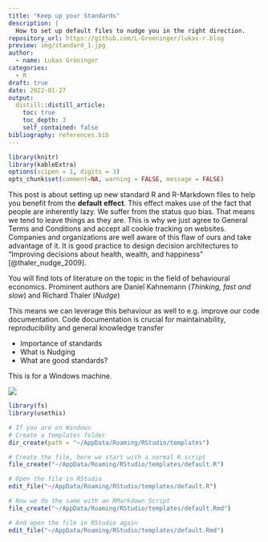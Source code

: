 ```yaml
---
title: "Keep up your Standards"
description: |
  How to set up default files to nudge you in the right direction.
repository_url: https://github.com/L-Groeninger/lukas-r.blog
preview: img/standard_1.jpg
author:
  - name: Lukas Gröninger
categories:
  - R
draft: true
date: 2022-01-27
output:
  distill::distill_article:
    toc: true
    toc_depth: 3
    self_contained: false
bibliography: references.bib
---
```


```r
library(knitr)
library(kableExtra)
options(scipen = 1, digits = 3)
opts_chunk$set(comment=NA, warning = FALSE, message = FALSE)

```

This post is about setting up new standard R and R-Markdown files to help you benefit from the **default effect**.
This effect makes use of the fact that people are inherently lazy. We suffer from the status quo bias. That means we tend to leave things as they are. This is why we just agree to General Terms and Conditions and accept all cookie tracking on websites. Companies and organizations are well aware of this flaw of ours and take advantage of it.
It is good practice to design decision architectures to "Improving decisions about health, wealth, and happiness" [@thaler_nudge_2009].

<aside> You will find lots of literature on the topic in the field of behavioural economics. Prominent authors are Daniel Kahnemann (*Thinking, fast and slow*) and Richard Thaler (*Nudge*) </aside>

This means we can leverage this behaviour as well to e.g. improve our code documentation.
Code documentation is crucial for maintainability, reproducibility and general 
knowledge transfer

-   Importance of standards
-   What is Nudging
-   What are good standards?

This is for a Windows machine.

![](img/st_gzuz.gif)

```r
library(fs)
library(usethis)
```

```r

# If you are on Windows
# Create a templates folder
dir_create(path = "~/AppData/Roaming/RStudio/templates")

# Create the file, here we start with a normal R script
file_create("~/AppData/Roaming/RStudio/templates/default.R")

# Open the file in RStudio
edit_file("~/AppData/Roaming/RStudio/templates/default.R")

# Now we do the same with an RMarkdown Script
file_create("~/AppData/Roaming/RStudio/templates/default.Rmd")

# And open the file in RStudio again
edit_file("~/AppData/Roaming/RStudio/templates/default.Rmd")

```
